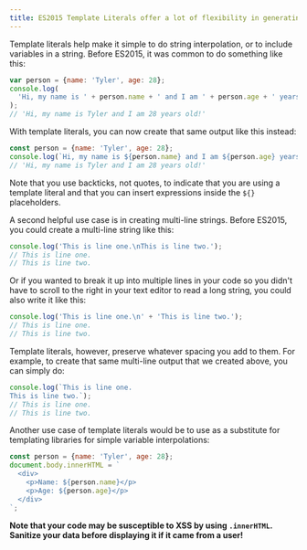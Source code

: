 ```yaml
---
title: ES2015 Template Literals offer a lot of flexibility in generating strings, can you give an example?
---
```


Template literals help make it simple to do string interpolation, or to include variables in a string. Before ES2015, it was common to do something like this:

```js
var person = {name: 'Tyler', age: 28};
console.log(
  'Hi, my name is ' + person.name + ' and I am ' + person.age + ' years old!',
);
// 'Hi, my name is Tyler and I am 28 years old!'
```

With template literals, you can now create that same output like this instead:

```js
const person = {name: 'Tyler', age: 28};
console.log(`Hi, my name is ${person.name} and I am ${person.age} years old!`);
// 'Hi, my name is Tyler and I am 28 years old!'
```

Note that you use backticks, not quotes, to indicate that you are using a template literal and that you can insert expressions inside the `${}` placeholders.

A second helpful use case is in creating multi-line strings. Before ES2015, you could create a multi-line string like this:

```js
console.log('This is line one.\nThis is line two.');
// This is line one.
// This is line two.
```

Or if you wanted to break it up into multiple lines in your code so you didn't have to scroll to the right in your text editor to read a long string, you could also write it like this:

```js
console.log('This is line one.\n' + 'This is line two.');
// This is line one.
// This is line two.
```

Template literals, however, preserve whatever spacing you add to them. For example, to create that same multi-line output that we created above, you can simply do:

```js
console.log(`This is line one.
This is line two.`);
// This is line one.
// This is line two.
```

Another use case of template literals would be to use as a substitute for templating libraries for simple variable interpolations:

```js
const person = {name: 'Tyler', age: 28};
document.body.innerHTML = `
  <div>
    <p>Name: ${person.name}</p>
    <p>Age: ${person.age}</p>
  </div>
`;
```

**Note that your code may be susceptible to XSS by using `.innerHTML`. Sanitize your data before displaying it if it came from a user!**
